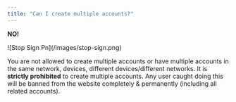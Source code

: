 ```yaml
---
title: "Can I create multiple accounts?"
---
```


**NO\!**

<Frame>
  ![Stop Sign Pn](/images/stop-sign.png)
</Frame>

You are not allowed to create multiple accounts or have multiple accounts in the same network, devices, different devices/different networks. It is **strictly prohibited** to create multiple accounts. Any user caught doing this will be banned from the website completely & permanently (including all related accounts).